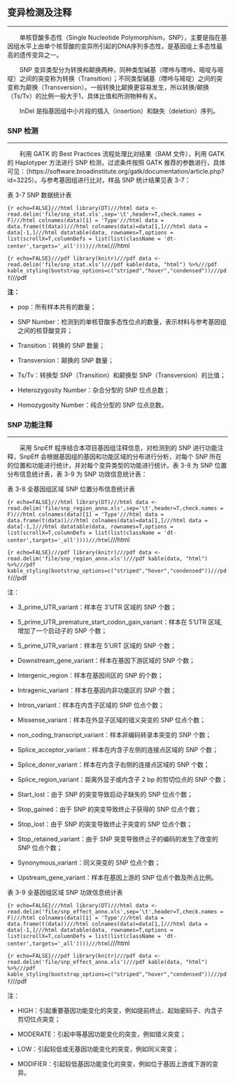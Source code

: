 ## 变异检测及注释

***

&emsp;&emsp;单核苷酸多态性（Single Nucleotide Polymorphism，SNP），主要是指在基因组水平上由单个核苷酸的变异所引起的DNA序列多态性，是基因组上多态性最高的遗传变异之一。

&emsp;&emsp;SNP 变异类型分为转换和颠换两种，同种类型碱基（嘌呤与嘌呤、嘧啶与嘧啶）之间的突变称为转换（Transition）；不同类型碱基（嘌呤与嘧啶）之间的突变称为颠换（Transversion）。一般转换比颠换更容易发生，所以转换/颠换（Ts/Tv）的比例一般大于1，具体比值和所测物种有关。

&emsp;&emsp;InDel 是指基因组中小片段的插入（insertion）和缺失（deletion）序列。 

### SNP 检测

***

&emsp;&emsp;利用 GATK 的 Best Practices 流程处理比对结果（BAM 文件），利用 GATK 的 Haplotyper 方法进行 SNP 检测，过滤条件按照 GATK 推荐的参数进行，具体可见：（https://software.broadinstitute.org/gatk/documentation/article.php?id=3225）。与参考基因组进行比对，样品 SNP 统计结果见表 3-7：

<p class='mark'>表 3-7 SNP 数据统计表</p>

```{r echo=FALSE}///html
library(DT)///html
data <- read.delim('file/snp_stat.xls',sep='\t',header=T,check.names = F)///html
colnames(data)[1] = 'Type'///html
data = data.frame(t(data))///html
colnames(data)=data[1,]///html
data = data[-1,]///html
datatable(data, rownames=T,options = list(scrollX=T,columnDefs = list(list(className = 'dt-center',targets='_all'))))///html
```///html

```{r echo=FALSE}///pdf
library(knitr)///pdf
data <- read.delim('file/snp_stat.xls')///pdf
kable(data, "html") %>%///pdf
kable_styling(bootstrap_options=c("striped","hover","condensed"))///pdf
```///pdf

<p class='mark1'>**注：** </p>

- <p class='mark1'>pop：所有样本共有的数量；</p>

- <p class='mark1'>SNP Number：检测到的单核苷酸多态性位点的数量，表示材料与参考基因组之间的核苷酸变异；</p>

- <p class='mark1'>Transition：转换的 SNP 数量；</p>

- <p class='mark1'>Transversion：颠换的 SNP 数量；</p>

- <p class='mark1'>Ts/Tv：转换型 SNP（Transition）和颠换型 SNP（Transversion）的比值；</p>

- <p class='mark1'>Heterozygosity Number：杂合分型的 SNP 位点总数；</p>

- <p class='mark1'>Homozygosity Number：纯合分型的 SNP 位点总数。</p>


### SNP 功能注释

***

&emsp;&emsp;采用 SnpEff 程序结合本项目基因组注释信息，对检测到的 SNP 进行功能注释，SnpEff 会根据基因组的基因和功能区域的分布进行分析，对每个 SNP 所在的位置和功能进行统计，并对每个变异类型的功能进行统计。表 3-8 为 SNP 位置分布信息统计表，表 3-9 为 SNP 功效信息统计表：

<p class="mark">表 3-8 全基因组区域 SNP 位置分布信息统计表</p>

```{r echo=FALSE}///html
library(DT)///html
data <- read.delim('file/snp_region_anno.xls',sep='\t',header=T,check.names = F)///html
colnames(data)[1] = 'Type'///html
data = data.frame(t(data))///html
colnames(data)=data[1,]///html
data = data[-1,]///html
datatable(data, rownames=T,options = list(scrollX=T,columnDefs = list(list(className = 'dt-center',targets='_all'))))///html
```///html

```{r echo=FALSE}///pdf
library(knitr)///pdf
data <- read.delim('file/snp_region_anno.xls')///pdf
kable(data, "html") %>%///pdf
kable_styling(bootstrap_options=c("striped","hover","condensed"))///pdf
```///pdf

<p class="mark1">注：</p>

- <p class="mark1">3_prime_UTR_variant：样本在 3’UTR 区域的 SNP 个数；</p>

- <p class="mark1">5_prime_UTR_premature_start_codon_gain_variant：样本在 5‘UTR 区域,增加了一个启动子的 SNP 个数；</p>

- <p class="mark1">5_prime_UTR_variant：样本在 5’URT 区域的 SNP 个数；</p>

- <p class="mark1">Downstream_gene_variant：样本在基因下游区域的 SNP 个数；</p>

- <p class="mark1">Intergenic_region：样本在基因间区的 SNP 的个数；</p>

- <p class="mark1">Intragenic_variant：样本在基因内非功能区的 SNP 个数；</p>

- <p class="mark1">Intron_variant：样本在内含子区域的 SNP 位点个数；</p>

- <p class="mark1">Missense_variant：样本在外显子区域的错义突变的 SNP 位点个数；</p>

- <p class="mark1">non_coding_transcript_variant：样本非编码转录本突变的 SNP 个数；</p>

- <p class="mark1">Splice_acceptor_variant：样本在内含子左侧的连接点区域的 SNP 个数；</p>

- <p class="mark1">Splice_donor_variant：样本在内含子右侧的连接点区域的 SNP 个数；</p>

- <p class="mark1">Splice_region_variant：距离外显子或内含子 2 bp 的剪切位点的 SNP 个数；</p>

- <p class="mark1">Start_lost：由于 SNP 的突变导致启动子缺失的 SNP 位点个数；</p>

- <p class="mark1">Stop_gained：由于 SNP 的突变导致终止子获得的 SNP 位点个数；</p>

- <p class="mark1">Stop_lost：由于 SNP 的突变导致终止子突变的 SNP 位点个数；</p>

- <p class="mark1">Stop_retained_variant：由于 SNP 突变导致终止子的编码的发生了改变的 SNP 位点个数；</p>

- <p class="mark1">Synonymous_variant：同义突变的 SNP 位点个数；</p>

- <p class="mark1">Upstream_gene_variant：样本在基因上游的 SNP 位点个数及所占比例。</p>


<p class="mark">表 3-9 全基因组区域 SNP 功效信息统计表</p>

```{r echo=FALSE}///html
library(DT)///html
data <- read.delim('file/snp_effect_anno.xls',sep='\t',header=T,check.names = F)///html
colnames(data)[1] = 'Type'///html
data = data.frame(t(data))///html
colnames(data)=data[1,]///html
data = data[-1,]///html
datatable(data, rownames=T,options = list(scrollX=T,columnDefs = list(list(className = 'dt-center',targets='_all'))))///html
```///html

```{r echo=FALSE}///pdf
library(knitr)///pdf
data <- read.delim('file/snp_effect_anno.xls')///pdf
kable(data, "html") %>%///pdf
kable_styling(bootstrap_options=c("striped","hover","condensed"))///pdf
```///pdf

<p class="mark1">注：</p>

- <p class="mark1">HIGH：引起重要基因功能变化的突变，例如提前终止、起始密码子、内含子剪切位点突变；</p>

- <p class="mark1">MODERATE：引起中等基因功能变化的突变，例如错义突变；</p>

- <p class="mark1">LOW：引起较低或无基因功能变化的突变，例如同义突变；</p>

- <p class="mark1">MODIFIER：引起较低基因功能变化的突变，例如位于基因上游或下游的变异。</p>
